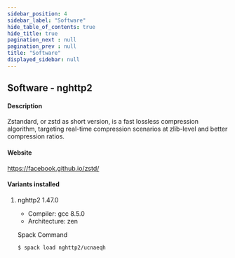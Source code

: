 ```yaml
---
sidebar_position: 4
sidebar_label: "Software"
hide_table_of_contents: true
hide_title: true
pagination_next : null
pagination_prev : null
title: "Software"
displayed_sidebar: null
---
```


## Software - nghttp2


#### Description
Zstandard, or zstd as short version, is a fast lossless compression algorithm, targeting real-time compression scenarios at zlib-level and better compression ratios.

#### Website
https://facebook.github.io/zstd/

#### Variants installed

1. nghttp2 1.47.0

    - Compiler: gcc 8.5.0
    - Architecture: zen

    Spack Command
    ```bash
    $ spack load nghttp2/ucnaeqh
    ```
